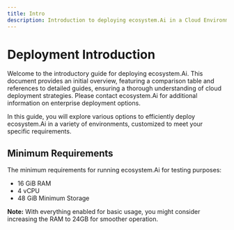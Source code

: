 ```yaml
---
title: Intro
description: Introduction to deploying ecosystem.Ai in a Cloud Environment
---
```


# Deployment Introduction

Welcome to the introductory guide for deploying ecosystem.Ai. This document provides an initial overview, featuring a comparison table and references to detailed guides, ensuring a thorough understanding of cloud deployment strategies. Please contact ecosystem.Ai for additional information on enterprise deployment options.

In this guide, you will explore various options to efficiently deploy ecosystem.Ai in a variety of environments, customized to meet your specific requirements.

## Minimum Requirements

The minimum requirements for running ecosystem.Ai for testing purposes:

- 16 GiB RAM
- 4 vCPU
- 48 GiB Minimum Storage

**Note:** With everything enabled for basic usage, you might consider increasing the RAM to 24GB for smoother operation.
